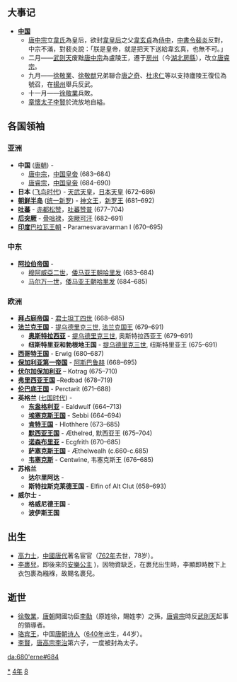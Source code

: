 {{yearTOC|684|唐'''[[嗣圣|嗣圣]]元年'''，'''[[文明_(唐睿宗)|文明]]元年'''，'''[[光宅|光宅]]元年'''}}

== 大事记 ==
*'''[[中国|中国]]'''
** [[唐中宗|唐中宗]]立[[韋皇后_(唐中宗)|韋氏]]為皇后，欲封[[韋皇后|韋皇后]]之父[[韋玄貞|韋玄貞]]為[[侍中|侍中]]，[[中書令|中書令]][[裴炎|裴炎]]反對，中宗不滿，對裴炎說：「朕是皇帝，就是把天下送給韋玄真，也無不可。」
** 二月——[[武则天|武则天]]废黜[[唐中宗|唐中宗]]為盧陵王，遷于[[房州|房州]]（今[[湖北|湖北]][[房縣|房縣]]），改立[[唐睿宗|唐睿宗]]。
** 九月——[[徐敬業|徐敬業]]、[[徐敬猷|徐敬猷]]兄弟聯合[[唐之奇|唐之奇]]、[[杜求仁|杜求仁]]等以支持廬陵王復位為號召，在[[揚州_(隋朝)|揚州]]舉兵反武。
** 十一月——[[徐敬業|徐敬業]]兵敗。
** [[章懷太子|章懷太子]][[李賢_(唐朝)|李賢]]於流放地自縊。

== 各国领袖 ==
===亚洲===
*'''中国''' ([[唐朝|唐朝]]) - 
**[[唐中宗|唐中宗]]，[[中国皇帝|中国皇帝]] (683–684)
**[[唐睿宗|唐睿宗]]，[[中国皇帝|中国皇帝]] (684–690)
*'''日本''' ([[飞鸟时代|飞鸟时代]]) - [[天武天皇|天武天皇]]，[[日本天皇|日本天皇]] (672–686)
*'''[[朝鲜半岛|朝鲜半岛]]''' ([[统一新罗|统一新罗]]) - [[神文王|神文王]]，[[新罗君主列表|新罗王]] (681–692)
*'''[[吐蕃|吐蕃]]''' - [[赤都松赞|赤都松赞]]，[[吐蕃君主列表|吐蕃赞普]] (677–704)
*'''[[后突厥|后突厥]]''' - [[骨咄禄|骨咄禄]]，[[突厥可汗列表|突厥可汗]] (682–691)
*'''[[印度|印度]]'''[[巴拉瓦王朝|巴拉瓦王朝]] - Paramesvaravarman I (670–695)

===中东===
*'''[[阿拉伯帝国|阿拉伯帝国]]''' - 
**[[穆阿威亞二世|穆阿威亞二世]]，[[倭马亚王朝|倭马亚王朝]][[哈里发|哈里发]] (683–684)
**[[马尔万一世|马尔万一世]]，[[倭马亚王朝|倭马亚王朝]][[哈里发|哈里发]] (684–685)
===欧洲===
*'''[[拜占庭帝国|拜占庭帝国]]''' - [[君士坦丁四世|君士坦丁四世]] (668–685)
*'''[[法兰克王国|法兰克王国]]''' - [[提乌德里克三世|提乌德里克三世]], [[法兰克国王|法兰克国王]] (679–691)
**'''[[奥斯特拉西亚|奥斯特拉西亚]]''' - [[提乌德里克三世|提乌德里克三世]], 奥斯特拉西亚王 (679–691)
**'''纽斯特里亚和勃根地王国''' - [[提乌德里克三世|提乌德里克三世]], 纽斯特里亚王 (675–691)
*'''[[西哥特王国|西哥特王国]]''' -  Erwig (680–687)
*'''[[保加利亚第一帝国|保加利亚第一帝国]]''' - [[阿斯巴鲁赫|阿斯巴鲁赫]] (668–695)
*'''[[伏尔加保加利亚|伏尔加保加利亚]]''' – Kotrag (675–710)
*'''[[弗里西亚王国|弗里西亚王国]]''' –Redbad (678–719)
*'''[[伦巴底人|伦巴底王国]]''' - Perctarit (671–688)
*'''英格兰''' ([[七国时代|七国时代]]) - 
**'''[[东盎格利亚|东盎格利亚]]''' - Ealdwulf (664–713)
**'''[[埃塞克斯王国|埃塞克斯王国]]''' - Sebbi (664–694)
**'''[[肯特王国|肯特王国]]''' - Hlothhere (673–685)
**'''[[默西亚王国|默西亚王国]]''' - Æthelred, 默西亚王 (675–704)
**'''[[诺森布里亚|诺森布里亚]]''' - Ecgfrith (670–685)
**'''[[萨塞克斯王国|萨塞克斯王国]]''' - Æthelwealh (c.660-c.685)
**'''[[韦塞克斯|韦塞克斯]]''' - Centwine, 韦塞克斯王 (676–685)
*'''苏格兰'''
**'''达尔里阿达''' - 
**'''斯特拉斯克莱德王国''' - Elfin of Alt Clut (658–693)
*'''威尔士''' -
**'''格威尼德王国''' - 
**'''波伊斯王国'''
== 出生 ==
* [[高力士|高力士]]，[[中國|中國]][[唐代|唐代]]著名宦官（[[762年|762年]]去世，78岁）。
* [[李裹兒|李裹兒]]，即後來的[[安樂公主|安樂公主]] )，因物資缺乏，在裹兒出生時，李顯即時脫下上衣包裹為繈褓，故賜名裹兒。

== 逝世 ==
{{Wikisource year mention}}
* [[徐敬業|徐敬業]]，[[唐朝|唐朝]]開國功臣[[李勣|李勣]]（原姓徐，賜姓李）之孫，[[唐睿宗|唐睿宗]]時反[[武則天|武則天]]起事的領導者。
* [[骆宾王|骆宾王]]，中国[[唐朝|唐朝]][[诗人|诗人]]（[[640年|640年]]出生，44岁）。
* [[李賢_(唐朝)|李賢]]，[[唐高宗|唐高宗]][[李治|李治]]第六子，一度被封為太子。

[[Category:684年|*]]
[[Category:680年代|4年]]
[[Category:7世纪各年|8]]

[[da:680'erne#684|da:680'erne#684]]